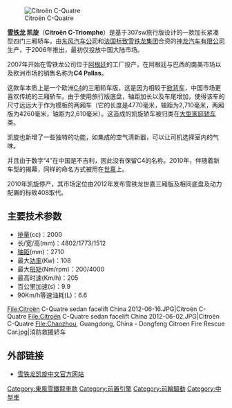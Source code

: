 {{Infobox Automobile
| image          = [[File:Citroën_C-Quatre_sedan_facelift_Auto_Chongqing_2012-06-07.JPG|300px]]
| name           = 雪铁龙凯旋
| aka            = C4 Pallas
| manufacturer   = [[神龙汽车有限公司|神龙汽车有限公司]]
| parent_company = [[标致雪铁龙集团|标致雪铁龙集团]]
| production     = <!--生產年代-->
| predecessor    = <!--上一代車型-->
| successor      = [[雪铁龙C4L|雪铁龙C4L]]
| class          = [[中型车|中型车]]
| layout         = [[前置前驅|前置前驅]]
| platform       = [[标致雪铁龙PF2平台|标致雪铁龙PF2平台]]
| body_style     = 4门 [[轿车|轿车]]
| engine         = 143马力2.0升16V[[汽油发动机|汽油发动机]]<br />110马力1.6升16V[[汽油发动机|汽油发动机]]（海外）
| transmission   = 4档 手自一体<br />5档 手动
| wheelbase      = 2710mm
| length         = 4770mm
| width          = 1770mm
| height         = 1510mm
| weight         = 1397[[公斤|公斤]]（手动）<br />1424公斤（自动）
| ftrack         = 1500mm
| rtrack         = 1506mm
| fuel_economy   = <!--燃油經濟性-->
| fuel_capacity  = 60 [[升|升]]
| related        = [[标致308|标致308]]<br/>[[标致408|标致408]]
| similar        = <!--類似車型-->
| designer       = <!--設計者-->
| assembly = {{CHN}}[[湖北省|湖北省]][[武漢經濟技術開發區|武漢經濟技術開發區]]
}}
[[File:Citroën_C-Quatre_sedan_02_China_2012-05-06.JPG|Citroën C-Quatre]]

'''[[雪铁龙|雪铁龙]] 凯旋'''（'''Citroën C-Triomphe'''）是基于307sw旅行版设计的一款加长紧凑型四门三厢轿车，由[[东风汽车公司|东风汽车公司]]和[[法国|法国]][[标致雪铁龙集团|标致雪铁龙集团]]合资的[[神龙汽车有限公司|神龙汽车有限公司]]生产，于2006年推出，最初仅投放中国大陆市场。

2007年开始在雪铁龙公司位于[[阿根廷|阿根廷]]的工厂投产，在阿根廷与巴西的南美市场以及欧洲市场的销售名称为'''C4 Pallas'''。

这款车本质上是一个欧洲[[雪铁龙C4|C4]]的三厢轿车版，这是因为相较于[[掀背车|掀背车]]，中国市场更喜欢传统的三厢轿车。由于使用旅行版底盘，轴距加长以及车尾增加，使得该车的尺寸远远大于作为模板的两厢车（它的长度是4770毫米，轴距为2,710毫米，两厢版为4260毫米，轴距为2,610毫米）。这造成的凯旋轿车被归类在[[中型车|大型家庭轿车]]类。

凯旋也新增了一些独特的功能，如集成的空气清新器，可以让司机选择室内的气味。

并且由于数字“4”在中国是不吉利，因此没有保留C4的名称。2010年，伴随着新车型的揭幕，同样的命名方式被用在[[雪铁龙C4|世嘉]]上。

2010年凯旋停产，其市场定位由2012年发布雪铁龙世嘉三厢版及相同底盘及动力配置的标致408取代。

==主要技术参数==

*[[排量|排量]](cc)：2000
*长/宽/高(mm)：4802/1773/1512
*[[轴距|轴距]](mm)：2710
*最大[[功率|功率]](Kw)：108
*最大[[扭矩|扭矩]](Nm/rpm)：200/4000
*最高时速(Km/h)：205
*百公里加速(s)：9.9
*90Km/h等速油耗(L)：6.6

<gallery>
File:Citroën C-Quatre sedan facelift China 2012-06-16.JPG|Citroën C-Quatre
File:Citroën C-Quatre sedan facelift China 2012-06-02.JPG|Citroën C-Quatre
File:Chaozhou, Guangdong, China - Dongfeng Citroen Fire Rescue Car.jpg|消防救援轿车
</gallery>

==外部链接==
*[https://web.archive.org/web/20140529082855/http://www.c-triomphe.com.cn/ 雪铁龙凯旋中文官方网站]

{{Citroën}}

[[Category:東風雪鐵龍車款|Category:東風雪鐵龍車款]]
[[Category:前置引擎|Category:前置引擎]]
[[Category:前輪驅動|Category:前輪驅動]]
[[Category:中型車|Category:中型車]]